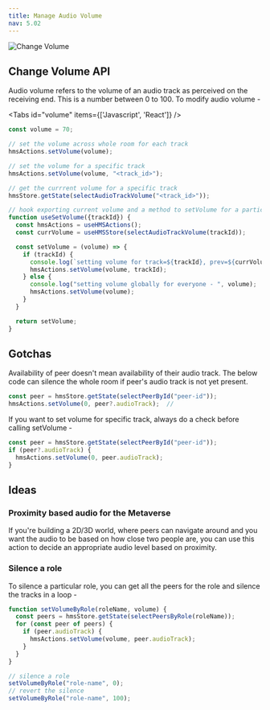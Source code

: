 ```yaml
---
title: Manage Audio Volume
nav: 5.02
---
```


![Change Volume](/guides/volume.png)

## Change Volume API

Audio volume refers to the volume of an audio track as perceived on the receiving end. This is a number between 0 to 100.
To modify audio volume - 

<Tabs id="volume" items={['Javascript', 'React']} />

<Tab id='volume-0'>

```js
const volume = 70;

// set the volume across whole room for each track
hmsActions.setVolume(volume);

// set the volume for a specific track
hmsActions.setVolume(volume, "<track_id>");

// get the currrent volume for a specific track
hmsStore.getState(selectAudioTrackVolume("<track_id>"));
```

</Tab>

<Tab id='volume-1'>

```jsx
// hook exporting current volume and a method to setVolume for a particular track
function useSetVolume({trackId}) {
  const hmsActions = useHMSActions();
  const currVolume = useHMSStore(selectAudioTrackVolume(trackId));

  const setVolume = (volume) => {
    if (trackId) {
      console.log(`setting volume for track=${trackId}, prev=${currVolume}, new=${volume}`);
      hmsActions.setVolume(volume, trackId);
    } else {
      console.log("setting volume globally for everyone - ", volume);
      hmsActions.setVolume(volume);
    }
  }

  return setVolume;
}
```

</Tab>

## Gotchas

Availability of peer doesn't mean availability of their audio track. The below code can silence the whole room if peer's audio track is not yet present.

```js
const peer = hmsStore.getState(selectPeerById("peer-id"));
hmsActions.setVolume(0, peer?.audioTrack);  // 
```

If you want to set volume for specific track, always do a check before calling setVolume - 


```js
const peer = hmsStore.getState(selectPeerById("peer-id"));
if (peer?.audioTrack) {
  hmsActions.setVolume(0, peer.audioTrack);
}
```

## Ideas

### Proximity based audio for the Metaverse

If you're building a 2D/3D world, where peers can navigate around and you want the audio to be based on how close two people are, you can use this action to decide an appropriate audio level based on proximity.


### Silence a role

To silence a particular role, you can get all the peers for the role and silence the tracks in a loop - 

```js
function setVolumeByRole(roleName, volume) {
  const peers = hmsStore.getState(selectPeersByRole(roleName));
  for (const peer of peers) {
    if (peer.audioTrack) {
      hmsActions.setVolume(volume, peer.audioTrack);
    }
  }
}

// silence a role
setVolumeByRole("role-name", 0);
// revert the silence
setVolumeByRole("role-name", 100);
```

